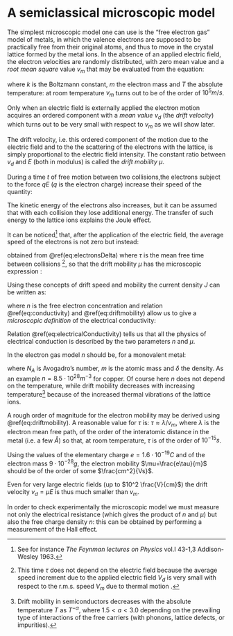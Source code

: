 # A semiclassical microscopic model

The simplest microscopic model one can use is the “free electron gas" model of metals, in which the valence electrons are supposed to be practically free from their original atoms, and thus to move in the crystal lattice formed by the metal ions. In the absence of an applied electric field, the electron velocities are randomly distributed, with zero mean value and a *root mean square* value $v_{m}$ that may be evaluated from the equation:

\begin{equation}
\frac{1}{2}mv_{m}^2=\frac{3}{2}kT
(\#eq:electronVrms)
\end{equation}


where $k$ is the Boltzmann constant, $m$ the electron mass and $T$ the absolute temperature: at room temperature $v_{m}$ turns out to be of the order of $10^5 m/s$.

Only when an electric field is externally applied the electron motion acquires an ordered component with a *mean value* $v_d$ (the *drift velocity*) which turns out to be very small with respect to $v_{m}$ as we will show later.

The drift velocity, i.e. this ordered component of the motion due to the electric field and to the the scattering of the electrons with the lattice, is simply proportional to the electric field intensity. The constant ratio between $v_d$ and $E$ (both in modulus) is called the *drift mobility* $\mu$.

During a time $t$ of free motion between two collisions,the electrons subject to the force *qE* (*q* is the electron charge) increase their speed of the quantity:

\begin{equation}
a t = \frac{qE}{m}t
(\#eq:electronsDelta)
\end{equation}

The kinetic energy of the electrons also increases, but it can be assumed that with each collision they lose additional energy. The transfer of such energy to the lattice ions explains the Joule effect.

It can be noticed[^feynman] that, after the application of the electric field, the average speed of the electrons is not zero but instead:

\begin{equation}
v_d=a\tau=q\tau\frac{E}{m}
(\#eq:electronsAvgSpd)
\end{equation}

[^feynman]: See for instance *The Feynman lectures on Physics* vol.I 43-1,3 Addison-Wesley 1963.

obtained from \@ref(eq:electronsDelta) where $\tau$ is the mean free time between collisions [^meanFreeTimeBetweenCollisions], so that the drift mobility $\mu$ has the microscopic expression :

[^meanFreeTimeBetweenCollisions]: This time $\tau$ does not depend on the electric field because the average speed increment due to the applied electric field $V_d$ is very small with respect to the r.m.s. speed $V_m$ due to thermal motion .

\begin{equation}
\mu = \frac{v_d}{E} = \frac{q\tau}{m}
(\#eq:driftmobility)
\end{equation}

Using these concepts of drift speed and mobility the current density $J$ can be written as:

\begin{equation}
J = qn v_d
(\#eq:currentDensity)
\end{equation}

where $n$ is the free electron concentration and relation \@ref(eq:conductivity) and \@ref(eq:driftmobility) allow us to give a *microscopic definition* of the electrical conductivity:

\begin{equation}
 \sigma = q n \mu 
(\#eq:electricalConductivity)
\end{equation}

Relation \@ref(eq:electricalConductivity) tells us that all the physics of electrical conduction is described by the two parameters $n$ and $\mu$.

In the electron gas model $n$ should be, for a monovalent metal:

\begin{equation}
  n=\frac{N_Am}{\delta}
  (\#eq:nmonovalentmetal)
\end{equation}

where $N_A$ is Avogadro's number, $m$ is the atomic mass and $\delta$ the density. As an example $n=8.5 \cdot 10^{28}m^{-3}$ for copper. <!--maybe add a reference to https://en.wikipedia.org/wiki/Number_density-->
Of course here $n$ does not depend on the temperature, while drift mobility  decreases with increasing temperature[^drifmobilityAndTemperature] because of the increased thermal vibrations of the lattice ions. 


[^drifmobilityAndTemperature]: Drift mobility in semiconductors decreases with the absolute temperature $T$ as $T^{-\alpha }$, where $1.5<a<3.0$ depending on the prevailing type of interactions of the free carriers (with phonons, lattice defects, or impurities).


A rough order of magnitude for the electron mobility may be derived using \@ref(eq:driftmobility). A reasonable value for $\tau$ is: $\tau\approx\lambda/v_{m}$, where $\lambda$ is the electron mean free path, of the order of the interatomic distance in the metal (i.e. a few $\mathring{A}$) so that, at room temperature, $\tau$ is of the order of $10^{-15}s$.

Using the values of the elementary charge $e = 1.6 \cdot 10^{-19 }C$ and of the electron mass $9 \cdot 10^{-28} g$, the electron mobility $\mu=\frac{e\tau}{m}$ should be of the order of some $\frac{cm^2}{Vs}$.

Even for very large electric fields (up to $10^2 \frac{V}{cm}$) the drift velocity $v_d=\mu E$ is thus much smaller than $v_{m}$.


In order to check experimentally the microscopic model we must measure not only the electrical resistance (which gives the product of $n$ and $\mu$) but also the free charge density $n$: this can be obtained by performing a measurement of the Hall effect.
